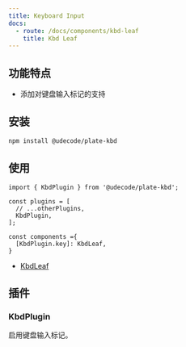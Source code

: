 ```yaml
---
title: Keyboard Input
docs:
  - route: /docs/components/kbd-leaf
    title: Kbd Leaf
---
```


<ComponentPreview name="kbd-demo" />

<PackageInfo>

## 功能特点

- 添加对键盘输入标记的支持

</PackageInfo>

## 安装

```bash
npm install @udecode/plate-kbd
```

## 使用

```tsx
import { KbdPlugin } from '@udecode/plate-kbd';
```

```tsx
const plugins = [
  // ...otherPlugins,
  KbdPlugin,
];
```

```tsx
const components ={
  [KbdPlugin.key]: KbdLeaf,
}
```

- [KbdLeaf](/docs/components/kbd-leaf)

## 插件

### KbdPlugin

启用键盘输入标记。